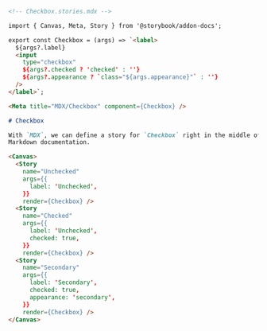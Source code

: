 ```md
<!-- Checkbox.stories.mdx -->

import { Canvas, Meta, Story } from '@storybook/addon-docs';

export const Checkbox = (args) => `<label>
  ${args?.label}
  <input
    type="checkbox"
    ${args?.checked ? 'checked' : ''}
    ${args?.appearance ? `class="${args.appearance}"` : ''}
  />
</label>`;

<Meta title="MDX/Checkbox" component={Checkbox} />

# Checkbox

With `MDX`, we can define a story for `Checkbox` right in the middle of our
Markdown documentation.

<Canvas>
  <Story 
    name="Unchecked"
    args={{ 
      label: 'Unchecked',
    }}
    render={Checkbox} />
  <Story 
    name="Checked"
    args={{ 
      label: 'Unchecked', 
      checked: true,
    }}
    render={Checkbox} />
  <Story 
    name="Secondary" 
    args={{
      label: 'Secondary', 
      checked: true, 
      appearance: 'secondary',
    }}
    render={Checkbox} />
</Canvas>
```
